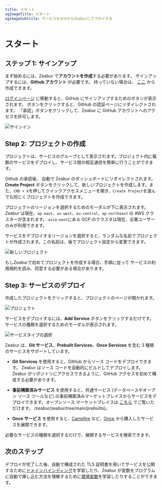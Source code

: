 ```yaml
---
title: スタート
ogImageTitle: スタート
ogImageSubtitle: サービスをゼロからZeaburにデプロイする
---
```



# スタート

## ステップ 1: サインアップ

まず始めるには、Zeabur で**アカウントを作成**する必要があります。
サインアップするには、**Github アカウント** が必要です。 持っていない場合は、 [ここ](https://github.com/join) から作成できます。

[ログインページ](https://zeeabur.com/login) に移動すると、GitHub にサインアップするためのボタンが表示されます。
ボタンをクリックすると、GitHub の認証ページにリダイレクトされます。 「承認」ボタンをクリックして、Zeabur に GitHub アカウントへのアクセスを許可します。

![サインイン](/start/sign-in.png)

## Step 2: プロジェクトの作成

プロジェクトは、サービスのグループとして表示されます。プロジェクト内に複数のサービスをデプロイし、サービス間の相互通信を簡単に行うことができます。

Github の承認後、 自動で Zeabur のダッシュボードにリダイレクトされます。
**Create Project** ボタンをクリックして、新しいプロジェクトを作成します。また、`CMD + k`を押してクイックアクセスメニューを開き、`Create Project`を選んでも同じくプロジェクトを作成できます。

プロジェクトのリージョンを選択するためのモーダルが下に表示されます。Zeabur は現在、`ap-east`、`us-west`、`eu-central`、`ap-northeast` の AWS クラスターが含まれます。 `asia-east`にある GCP のクラスタは現在、企業ユーザーのみが利用できます。

サービスをデプロイするリージョンを選択すると、ランダムな名前でプロジェクトが作成されます。この名前は、後でプロジェクト設定から変更できます。

![新しいプロジェクト](/start/create-project.png)

<Callout>
  もしZeaburで初めてプロジェクトを作成する場合、手順に従って
  サービスの利用規約を読み、同意する必要がある場合があります。
</Callout>

## Step 3: サービスのデプロイ

作成したプロジェクトをクリックすると、プロジェクトのページが開かれます。

![プロジェクト](/start/project.png)

サービスをデプロイするには、**Add Service** ボタンをクリックするだけです。サービスの種類を選択するためのモーダルが表示されます。

![サービスタイプの選択](/start/select-service-type.png)

Zeabur は、**Git サービス**、**Prebuilt Services**、**Once Services** を含む 3 種類のサービスをサポートしています。

- **Git Services** を使用すると、GitHub からソース コードをデプロイできます。 Zeabur はソース コードを自動的にビルドしてデプロイします。
  Zeabur がリポジトリにアクセスできるように、GitHub アクセスを初めて構成する必要があります。

- **事前構築済みサービス** を使用すると、共通サービス (データベースやオープン ソース ツールなど) の事前構築済みマーケットプレイスからサービスをデプロイできます。オープンソース マーケットプレイスは [こちら](https://github.com) でご覧いただけます。 /zeabur/zeabur/tree/main/prebuilts)。

- **Once サービス** を使用すると、[Campfire](https://once.com/campfire) など、[Once](https://once.com) から購入したサービスを展開できます。

必要なサービスの種類を選択するだけで、展開するサービスを検索できます。

## 次のステップ

デプロイが完了した後、自動で構成された TLS 証明書を用いてサービスを公開するために[ドメインバインディング](/en-US/deploy/domain-binding)を学習したり、Zeabur が変数をプログラムに自動で挿し込む方法を理解するために[環境変数](/en-US/deploy/variables)を学習したりすることができます。
